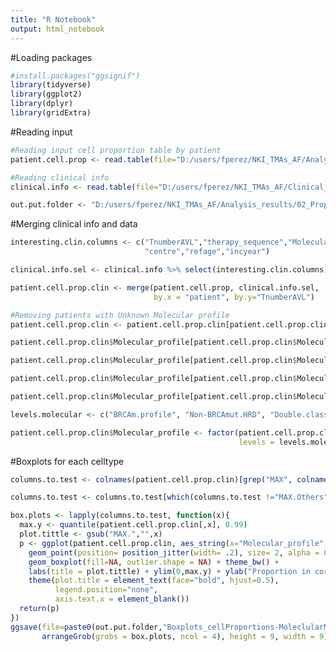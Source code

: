 ---
title: "R Notebook"
output: html_notebook
---
#Loading packages
```{r}
#install.packages("ggsignif") 
library(tidyverse)
library(ggplot2)
library(dplyr)
library(gridExtra)
```



#Reading input
```{r}
#Reading input cell proportion table by patient
patient.cell.prop <- read.table(file="D:/users/fperez/NKI_TMAs_AF/Analysis_results/01_Cell-proportions_Heatmaps2/tCycif_cell-proportions-patients.csv", sep=",", header=TRUE)

#Reading clinical info
clinical.info <- read.table(file="D:/users/fperez/NKI_TMAs_AF/Clinical_data/T-CycIF.csv", sep=",", header = TRUE)

out.put.folder <- "D:/users/fperez/NKI_TMAs_AF/Analysis_results/02_Proportions_comparisons/"
```


#Merging clinical info and data
```{r}
interesting.clin.columns <- c("TnumberAVL","therapy_sequence","Molecular_profile",
                              "centre","refage","incyear")

clinical.info.sel <- clinical.info %>% select(interesting.clin.columns)

patient.cell.prop.clin <- merge(patient.cell.prop, clinical.info.sel,
                                by.x = "patient", by.y="TnumberAVL")

#Removing patients with Unknown Molecular profile
patient.cell.prop.clin <- patient.cell.prop.clin[patient.cell.prop.clin$Molecular_profile !="",]

patient.cell.prop.clin$Molecular_profile[patient.cell.prop.clin$Molecular_profile == "BRCAmut OR hypermethylation"] <- "BRCAm.profile"

patient.cell.prop.clin$Molecular_profile[patient.cell.prop.clin$Molecular_profile == "BRCAness"] <- "Non-BRCAmut.HRD"

patient.cell.prop.clin$Molecular_profile[patient.cell.prop.clin$Molecular_profile == "CCNE1"] <- "CCNE1.amp"

patient.cell.prop.clin$Molecular_profile[patient.cell.prop.clin$Molecular_profile == "BRCAness & CCNE1"] <- "Double.class"

levels.molecular <- c("BRCAm.profile", "Non-BRCAmut.HRD", "Double.class", "CCNE1.amp", "Other")

patient.cell.prop.clin$Molecular_profile <- factor(patient.cell.prop.clin$Molecular_profile,
                                                   levels = levels.molecular)
```


#Boxplots for each celltype
```{r}
columns.to.test <- colnames(patient.cell.prop.clin)[grep("MAX", colnames(patient.cell.prop.clin))]

columns.to.test <- columns.to.test[which(columns.to.test !="MAX.Others" & columns.to.test !="MAX.Cancer")]

box.plots <- lapply(columns.to.test, function(x){
  max.y <- quantile(patient.cell.prop.clin[,x], 0.99)
  plot.tittle <- gsub("MAX.","",x)
  p <- ggplot(patient.cell.prop.clin, aes_string(x="Molecular_profile", y=x, color="Molecular_profile")) +
    geom_point(position= position_jitter(width= .2), size= 2, alpha = 0.5) +
    geom_boxplot(fill=NA, outlier.shape = NA) + theme_bw() +
    labs(title = plot.tittle) + ylim(0,max.y) + ylab("Proportion in core") + xlab("Molecular profile") +
    theme(plot.title = element_text(face="bold", hjust=0.5),
          legend.position="none",
          axis.text.x = element_blank())
  return(p)
})
ggsave(file=paste0(out.put.folder,"Boxplots_cellProportions-MoleclularMarkers.pdf"),
       arrangeGrob(grobs = box.plots, ncol = 4), height = 9, width = 9)

```



